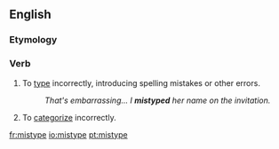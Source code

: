 ==English==

===Etymology===
{{prefix|mis|type|lang=en}}

===Verb===
{{en-verb|mistyp}}

# To [[type]] incorrectly, introducing spelling mistakes or other errors.
#:''That's embarrassing... I '''mistyped''' her name on the invitation.''
# To [[categorize]] incorrectly.

[[fr:mistype]]
[[io:mistype]]
[[pt:mistype]]